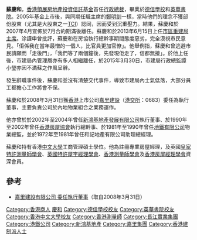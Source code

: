 '''蘇慶和'''{{SBSHK}}{{JP}}，[[香港|香港]][[領展房地產投資信託基金|領展房地產投資信託基金]]首任[[行政總裁|行政總裁]]，畢業於[[德信學校|德信學校]]和[[英華書院|英華書院]]。2005年基金上市後，與同期任職主席的[[鄭明訓|鄭明訓]]一樣，當時他們的理念不獲部份股東（尤其是大股東之一[[TCI|TCI]]）認同，因而受到沉重壓力。結果，蘇慶和於2007年4月宣佈於7月合約期滿後離任。蘇慶和於2013年6月15日上任[[市區重建局主席|市區重建局主席]]。涂謹申曾批評，蘇慶和在房協執行總幹事期間態度惡劣，完全漠視市民意見。「佢係我在當年最憎的一個人，比官員更加官僚」。他舉例指，蘇慶和曾逃避市民請願而「走後門」，「我們等了兩個鐘後，先發現佢走了，信都無接」。於他上任後，市建局內管理層亦有多人相繼離任，於2015年3月30日，市建局行政總監譚小瑩亦因不滿蘇之作風呈辭。

發生辭職事件後，蘇慶和並沒有清楚交代事件，導致市建局內士氣低落，大部分員工都擔心工作將會不保。

蘇慶和於2008年3月31日獲[[香港|香港]]上市公司[[嘉里建設|嘉里建設]]（[[港交所|港交所]]：0683）委任為執行董事，主要負責公司於內地物業組合之業務運作。

他亦曾於於2002年至2004年曾任[[新鴻基地產發展有限公司|新鴻基地產發展有限公司]]執行董事、於1990年至2002年曾任[[香港房屋協會|香港房屋協會]]執行總幹事、於1981年至1990年曾任[[地鐵有限公司|地鐵有限公司]]物業總監，並於1972年至1981年曾任和記地產有限公司助理總經理。

蘇慶和持有香港[[中文大學|中文大學]]工商管理碩士學位。他為註冊專業房屋經理，及英國[[皇家特許測量師學會|皇家特許測量師學會]]、[[英國特許屋宇經理學會|英國特許屋宇經理學會]]、[[香港測量師學會|香港測量師學會]]及[[香港房屋經理學會|香港房屋經理學會]]資深會員。

==參考==
* [http://www.kerryprops.com/files/news/cn/pdf/news2008_0331.pdf 嘉里建設有限公司 委任執行董事]{{Dead link|date=2018年6月 |bot=InternetArchiveBot |fix-attempted=no }}（取自2008年3月31日）

{{reflist}}

{{start box}}
{{s-off}}
{{s-before|[[張震遠|張震遠]]}}
{{s-title|[[市區重建局#架構|市區重建局董事局主席]]|2013年6月15日－}}
{{s-after|}}
{{start box}}
{{s-bus}}
{{s-before|新頭銜}}
{{s-title|[[領展房地產投資信託基金|領展房地產投資信託基金]][[行政總裁|行政總裁]]|2005年11月－2007年11月}}
{{s-after|[[羅爾仁|羅爾仁]]}}

{{DEFAULTSORT:So蘇}}
[[Category:香港商人|Category:香港商人]]
[[Category:蘇姓|慶和]]
[[Category:德信學校校友|Category:德信學校校友]]
[[Category:英華書院校友|Category:英華書院校友]]
[[Category:香港中文大學校友|Category:香港中文大學校友]]
[[Category:香港測量師|Category:香港測量師]]
[[Category:長江實業集團|Category:長江實業集團]]
[[Category:港鐵公司|Category:港鐵公司]]
[[Category:新鴻基地產|Category:新鴻基地產]]
[[Category:嘉里集團|Category:嘉里集團]]
[[Category:香港建制派人士|Category:香港建制派人士]]